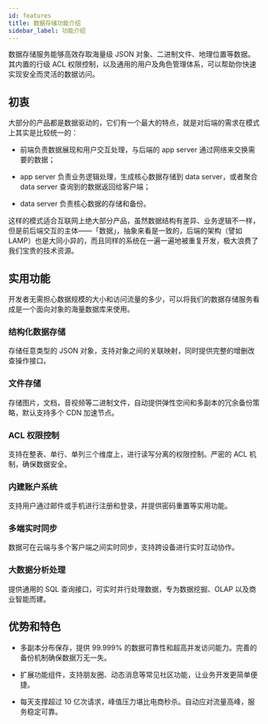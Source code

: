 ```yaml
---
id: features
title: 数据存储功能介绍
sidebar_label: 功能介绍
---
```



数据存储服务能够高效存取海量级 JSON 对象、二进制文件、地理位置等数据。其内置的行级 ACL 权限控制，以及通用的用户及角色管理体系，可以帮助你快速实现安全而灵活的数据访问。

## 初衷

大部分的产品都是数据驱动的，它们有一个最大的特点，就是对后端的需求在模式上其实是比较统一的：

- 前端负责数据展现和用户交互处理，与后端的 app server 通过网络来交换需要的数据；

- app server 负责业务逻辑处理，生成核心数据存储到 data server，或者聚合 data server 查询到的数据返回给客户端；

- data server 负责核心数据的存储和备份。

这样的模式适合互联网上绝大部分产品，虽然数据结构有差异、业务逻辑不一样，但是前后端交互的主体——「数据」，抽象来看是一致的，后端的架构（譬如 LAMP）也是大同小异的，而且同样的系统在一遍一遍地被重复开发，极大浪费了我们宝贵的技术资源。

## 实用功能

开发者无需担心数据规模的大小和访问流量的多少，可以将我们的数据存储服务看成是一个面向对象的海量数据库来使用。

### 结构化数据存储

存储任意类型的 JSON 对象，支持对象之间的关联映射，同时提供完整的增删改查操作接口。

### 文件存储

存储图片，文档，音视频等二进制文件，自动提供弹性空间和多副本的冗余备份策略，默认支持多个 CDN 加速节点。

### ACL 权限控制

支持在整表、单行、单列三个维度上，进行读写分离的权限控制。严密的 ACL 机制，确保数据安全。

### 内建账户系统

支持用户通过邮件或手机进行注册和登录，并提供密码重置等实用功能。

### 多端实时同步

数据可在云端与多个客户端之间实时同步，支持跨设备进行实时互动协作。

### 大数据分析处理

提供通用的 SQL 查询接口，可实时并行处理数据，专为数据挖掘、OLAP 以及商业智能而建。

## 优势和特色

- 多副本分布保存，提供 99.999% 的数据可靠性和超高并发访问能力。完善的备份机制确保数据万无一失。

- 扩展功能组件，支持朋友圈、动态消息等常见社区功能，让业务开发更简单便捷。

- 每天支撑超过 10 亿次请求，峰值压力堪比电商秒杀。自动应对流量高峰，服务稳定可靠。

